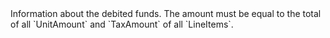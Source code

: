   

  

  
<ParamField body="DebitedFunds" type="object" required>     
Information about the debited funds. The amount must be equal to the total of all `UnitAmount` and `TaxAmount` of all `LineItems`.   

<Expandable title="properties"><Currency18 />  
  
<Amount1 />  
  

</Expandable> 
</ParamField>